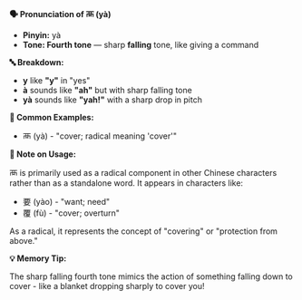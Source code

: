 **🗣️ Pronunciation of 襾 (yà)**

- **Pinyin:** yà
- **Tone: Fourth tone** — sharp **falling** tone, like giving a command

**🔤 Breakdown:**

- **y** like **"y"** in "yes"
- **à** sounds like **"ah"** but with sharp falling tone
- **yà** sounds like **"yah!"** with a sharp drop in pitch

**📝 Common Examples:**

- 襾 (yà) - "cover; radical meaning 'cover'"

**📝 Note on Usage:**

襾 is primarily used as a radical component in other Chinese characters rather than as a standalone
word. It appears in characters like:

- 要 (yào) - "want; need"
- 覆 (fù) - "cover; overturn"

As a radical, it represents the concept of "covering" or "protection from above."

**💡 Memory Tip:**

The sharp falling fourth tone mimics the action of something falling down to cover - like a blanket
dropping sharply to cover you!
